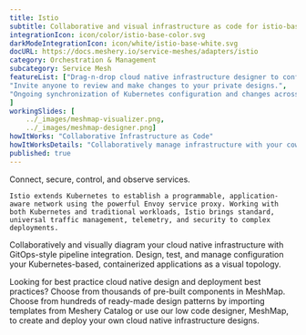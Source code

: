 ---title: Istio  subtitle: Collaborative and visual infrastructure as code for istio-baseintegrationIcon: icon/color/istio-base-color.svgdarkModeIntegrationIcon: icon/white/istio-base-white.svgdocURL: https://docs.meshery.io/service-meshes/adapters/istiocategory: Orchestration & Managementsubcategory: Service MeshfeatureList: ["Drag-n-drop cloud native infrastructure designer to configure, model, and deploy your workloads.","Invite anyone to review and make changes to your private designs.","Ongoing synchronization of Kubernetes configuration and changes across any number of clusters."]workingSlides: [    ../_images/meshmap-visualizer.png,    ../_images/meshmap-designer.png]howItWorks: "Collaborative Infrastructure as Code"howItWorksDetails: "Collaboratively manage infrastructure with your coworkers synchronously sharing the same designs."published: true---<p>    Connect, secure, control, and observe services.</p><p>    Istio extends Kubernetes to establish a programmable, application-aware network using the powerful Envoy service proxy. Working with both Kubernetes and traditional workloads, Istio brings standard, universal traffic management, telemetry, and security to complex deployments.</p><p>Collaboratively and visually diagram your cloud native infrastructure with GitOps-style pipeline integration. Design, test, and manage configuration your Kubernetes-based, containerized applications as a visual topology.</p><p>Looking for best practice cloud native design and deployment best practices? Choose from thousands of pre-built components in MeshMap. Choose from hundreds of ready-made design patterns by importing templates from Meshery Catalog or use our low code designer, MeshMap, to create and deploy your own cloud native infrastructure designs.</p>